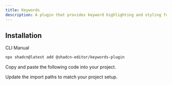 ```yaml
---
title: Keywords
description: A plugin that provides keyword highlighting and styling functionality.
---
```


<ComponentPreview
  name="keywords-plugin-demo"
  className="[&_.preview>[data-orientation=vertical]]:sm:max-w-[70%]"
  description="A plugin that provides keyword highlighting and styling functionality."
/>

## Installation

<Tabs defaultValue="cli">

<TabsList>
  <TabsTrigger value="cli">CLI</TabsTrigger>
  <TabsTrigger value="manual">Manual</TabsTrigger>
</TabsList>

<TabsContent value="cli">

```bash
npx shadcn@latest add @shadcn-editor/keywords-plugin
```

</TabsContent>

<TabsContent value="manual">

<Steps>

<Step>Copy and paste the following code into your project.</Step>

<ComponentSource name="keywords-plugin" />

<Step>Update the import paths to match your project setup.</Step>

</Steps>

</TabsContent>

</Tabs>
